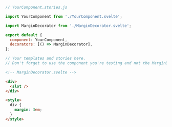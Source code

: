 ```js
// YourComponent.stories.js

import YourComponent from './YourComponent.svelte';

import MarginDecorator from './MarginDecorator.svelte';

export default {
  component: YourComponent,
  decorators: [() => MarginDecorator],
};

// Your templates and stories here.
// Don't forget to use the component you're testing and not the MarginDecorator component
```

```html
<!-- MarginDecorator.svelte -->

<div>
  <slot />
</div>

<style>
  div {
    margin: 3em;
  }
</style>
```
